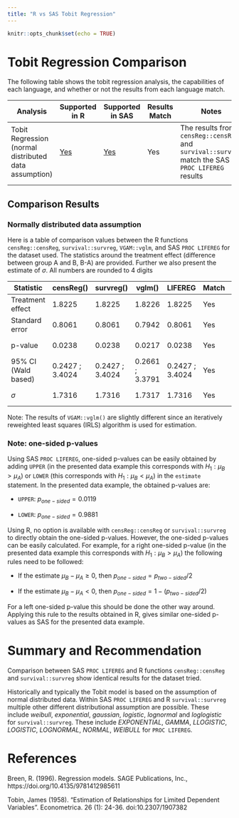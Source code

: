 ```yaml
---
title: "R vs SAS Tobit Regression"
---
```


```r
knitr::opts_chunk$set(echo = TRUE)
```

# Tobit Regression Comparison

The following table shows the tobit regression analysis, the capabilities of each language, and whether or not the results from each language match.

| Analysis | Supported in R | Supported in SAS | Results Match | Notes |
|----------|----------------|------------------|---------------|-------|
| Tobit Regression (normal distributed data assumption) | [Yes](../R/tobit%20regression.html) | [Yes](../SAS/tobit%20regression%20SAS.html) | Yes | The results from `censReg::censReg` and `survival::survreg` match the SAS `PROC LIFEREG` results
                                        |

## Comparison Results

### Normally distributed data assumption

Here is a table of comparison values between the R functions `censReg::censReg`, `survival::survreg`, `VGAM::vglm`, and SAS `PROC LIFEREG` for the dataset used.
The statistics around the treatment effect (difference between group A and B, B-A) are provided. Further we also present the estimate of $\sigma$. All numbers are rounded to 4 digits

| Statistic          | censReg()  | survreg() | vglm() | LIFEREG | Match | Notes |
|--------------------|------------|-----------|--------|---------|-------|-------|
| Treatment effect   | 1.8225          | 1.8225          | 1.8226          | 1.8225          | Yes | see below
| Standard error     | 0.8061          | 0.8061          | 0.7942          | 0.8061          | Yes | see below
| p-value            | 0.0238          | 0.0238          | 0.0217          | 0.0238          | Yes | see below
| 95% CI (Wald based)| 0.2427 ; 3.4024 | 0.2427 ; 3.4024 | 0.2661 ; 3.3791 | 0.2427 ; 3.4024 | Yes | see below
| $\sigma$           | 1.7316          | 1.7316          | 1.7317          | 1.7316          | Yes | see below


Note: The results of `VGAM::vglm()` are slightly different since an iteratively reweighted least squares (IRLS) algorithm is used for estimation.

### Note: one-sided p-values
Using SAS `PROC LIFEREG`, one-sided p-values can be easily obtained by adding `UPPER` (in the presented data example this corresponds with $H_1: \mu_B>\mu_A$) or `LOWER` (this corresponds with $H_1: \mu_B<\mu_A$) in the `estimate` statement. In the presented data example, the obtained p-values are:

- `UPPER`: $p_{one-sided} = 0.0119$

- `LOWER`: $p_{one-sided} = 0.9881$

Using R, no option is available with `censReg::censReg` or `survival::survreg` to directly obtain the one-sided p-values. However, the one-sided p-values can be easily calculated. For example, for a right one-sided p-value (in the presented data example this corresponds with $H_1: \mu_B>\mu_A$) the following rules need to be followed:

- If the estimate $\mu_B - \mu_A \geq 0$, then $p_{one-sided} = p_{two-sided}/2$

- If the estimate $\mu_B - \mu_A < 0$, then $p_{one-sided} = 1 - (p_{two-sided}/2)$

For a left one-sided p-value this should be done the other way around. Applying this rule to the results obtained in R, gives similar one-sided p-values as SAS for the presented data example.


# Summary and Recommendation

Comparison between SAS `PROC LIFEREG` and R functions `censReg::censReg` and `survival::survreg` show identical results for the dataset tried. 

Historically and typically the Tobit model is based on the assumption of normal distributed data. Within SAS `PROC LIFEREG` and R `survival::survreg` multiple other different distributional assumption are possible. These include *weibull*, *exponential*, *gaussian*, *logistic*, *lognormal* and *loglogistic* for `survival::survreg`. These include *EXPONENTIAL*, *GAMMA*, *LLOGISTIC*, *LOGISTIC*, *LOGNORMAL*, *NORMAL*, *WEIBULL* for `PROC LIFEREG`.

# References

Breen, R. (1996). Regression models. SAGE Publications, Inc., https://doi.org/10.4135/9781412985611

Tobin, James (1958). "Estimation of Relationships for Limited Dependent Variables". Econometrica. 26 (1): 24-36. doi:10.2307/1907382
